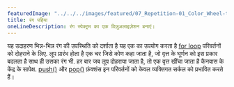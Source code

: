 ---
featuredImage: "../../../images/featured/07_Repetition-01_Color_Wheel-thumbnail.png"
title: रंग पहिया
oneLineDescription: रंग स्पेक्ट्रम का एक विज़ुअलाइज़ेशन बनाएं।
---

यह उदाहरण भिन्न-भिन्न रंग की उपस्थिति को दर्शाता है
यह एक का उपयोग करता है
<a href='https://p5js.org/reference/p5/for' target='_blank'>for loop</a>
परिवर्तनों को दोहराने के लिए. लूप प्रारंभ होता है
एक चर जिसे कोण कहा जाता है, जो वृत्त के घूर्णन को इस प्रकार बदलता है
साथ ही उसका रंग भी. हर बार जब लूप दोहराया जाता है, तो एक वृत्त खींचा जाता है
कैनवास के केंद्र के सापेक्ष.
<a href='https://p5js.org/reference/p5/push' target='_blank'>push()</a>
और <a href='https://p5js.org/reference/p5/pop' target='_blank'>pop()</a>
फ़ंक्शंस इन परिवर्तनों को केवल व्यक्तिगत सर्कल को प्रभावित करते हैं।
